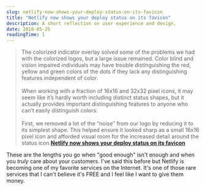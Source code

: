 ```yaml
---
slug: netlify-now-shows-your-deploy-status-on-its-favicon
title: "Netlify now shows your deploy status on its favicon"
description: A short reflection on user experience and design.
date: 2018-05-25
readingTime: 1
---
```


>The colorized indicator overlay solved some of the problems we had with the colorized logos, but a large issue remained. Color blind and vision impaired individuals may have trouble distinguishing the red, yellow and green colors of the dots if they lack any distinguishing features independent of color.
<br /><br />
When working with a fraction of 16x16 and 32x32 pixel icons, it may seem like it’s hardly worth including distinct status shapes, but it actually provides important distinguishing features to anyone who can’t easily distinguish colors.
<br /><br />
First, we removed a lot of the “noise” from our logo by reducing it to its simplest shape. This helped ensure it looked sharp as a small 16x16 pixel icon and afforded visual room for the increased detail around the status icon.**<a href="https://www.netlify.com/blog/2018/05/22/netlify-now-shows-your-deploy-status-on-its-favicon/">Netlify now shows your deploy status on its favicon</a>**

These are the lengths you go when "good enough" isn't enough and when you _truly_ care about your customers. I've said this before but Netlify is becoming one of my favorite services on the Internet. It's one of those rare services that I can't believe it's FREE and I feel like I want to give them money.